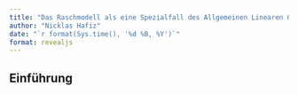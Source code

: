 ```yaml
---
title: "Das Raschmodell als eine Spezialfall des Allgemeinen Linearen Gemischten Modells"
author: "Nicklas Hafiz"
date: "`r format(Sys.time(), '%d %B, %Y')`"
format: revealjs
---
```



## Einführung
